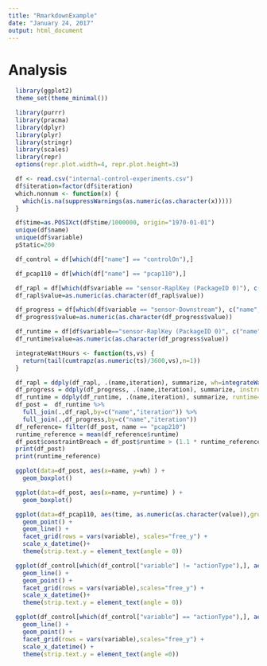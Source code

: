 ```yaml
---
title: "RmarkdownExample"
date: "January 24, 2017"
output: html_document
---
```

# Analysis

```r
  library(ggplot2)
  theme_set(theme_minimal())

  library(purrr)
  library(pracma)
  library(dplyr)
  library(plyr)
  library(stringr)
  library(scales)
  library(repr)
  options(repr.plot.width=4, repr.plot.height=3)

  df <- read.csv("internal-control-experiments.csv")
  df$iteration=factor(df$iteration)
  which.nonnum <- function(x) {
    which(is.na(suppressWarnings(as.numeric(as.character(x)))))
  }

  df$time=as.POSIXct(df$time/1000000, origin="1970-01-01")
  unique(df$name)
  unique(df$variable)
  pStatic=200
```

```r
  df_control = df[which(df["name"] == "controlOn"),]

  df_pcap110 = df[which(df["name"] == "pcap110"),]

  df_rapl = df[which(df$variable == "sensor-RaplKey (PackageID 0)"), c("name","value","iteration","time")]
  df_rapl$value=as.numeric(as.character(df_rapl$value))

  df_progress = df[which(df$variable == "sensor-Downstream"), c("name","value","iteration")]
  df_progress$value=as.numeric(as.character(df_progress$value))

  df_runtime = df[df$variable=="sensor-RaplKey (PackageID 0)", c("name","iteration","time")]
  df_runtime$value=as.numeric(as.character(df_progress$value))

  integrateWattHours <- function(ts,vs) {
    return(tail(cumtrapz(as.numeric(ts)/3600,vs),n=1))
  }

  df_rapl = ddply(df_rapl, .(name,iteration), summarize, wh=integrateWattHours(time,value))
  df_progress = ddply(df_progress, .(name,iteration), summarize, instructions=sum(value))
  df_runtime = ddply(df_runtime, .(name,iteration), summarize, runtime=max(time)-min(time))
  df_post =  df_runtime %>%
    full_join(.,df_rapl,by=c("name","iteration")) %>%
    full_join(.,df_progress,by=c("name","iteration"))
  df_reference= filter(df_post, name == "pcap210")
  runtime_reference = mean(df_reference$runtime)
  df_post$constraintBreach = df_post$runtime > (1.1 * runtime_reference)
  print(df_post)
  print(runtime_reference)
```

```r
  ggplot(data=df_post, aes(x=name, y=wh) ) +
    geom_boxplot()
```

```r
  ggplot(data=df_post, aes(x=name, y=runtime) ) +
    geom_boxplot()
```

```r
  ggplot(data=df_pcap110, aes(time, as.numeric(as.character(value)),group=iteration,color=iteration) )+
    geom_point() +
    geom_line() +
    facet_grid(rows = vars(variable), scales="free_y") +
    scale_x_datetime()+
    theme(strip.text.y = element_text(angle = 0))
```

```r
  ggplot(df_control[which(df_control["variable"] != "actionType"),], aes(x=time, y=as.numeric(as.character(value)), group=iteration,color=iteration) )+
    geom_line() +
    geom_point() +
    facet_grid(rows = vars(variable),scales="free_y") +
    scale_x_datetime()+
    theme(strip.text.y = element_text(angle = 0))
```
```r
  ggplot(df_control[which(df_control["variable"] == "actionType"),], aes(x=time, y=as.character(value), group=iteration,color=iteration) )+
    geom_line() +
    geom_point() +
    facet_grid(rows = vars(variable),scales="free_y") +
    scale_x_datetime() +
    theme(strip.text.y = element_text(angle =0))
```
